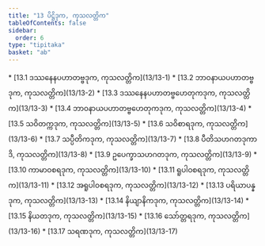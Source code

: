 ```yaml
---
title: "13 ပိဋ္ဌိဒုက, ကုသလတ္တိက"
tableOfContents: false
sidebar:
  order: 6
type: "tipitaka"
basket: "ab"
---
```



<DynamicBreadcrumb />



<TableOfContents>
* [13.1 ဒဿနေနပဟာတဗ္ဗဒုက, ကုသလတ္တိက](13/13-1)
* [13.2 ဘာဝနာယပဟာတဗ္ဗဒုက, ကုသလတ္တိက](13/13-2)
* [13.3 ဒဿနေနပဟာတဗ္ဗဟေတုကဒုက, ကုသလတ္တိက](13/13-3)
* [13.4 ဘာဝနာယပဟာတဗ္ဗဟေတုကဒုက, ကုသလတ္တိက](13/13-4)
* [13.5 သဝိတက္ကဒုက, ကုသလတ္တိက](13/13-5)
* [13.6 သဝိစာရဒုက, ကုသလတ္တိက](13/13-6)
* [13.7 သပ္ပီတိကဒုက, ကုသလတ္တိက](13/13-7)
* [13.8 ပီတိသဟဂတဒုကာဒိ, ကုသလတ္တိက](13/13-8)
* [13.9 ဥပေက္ခာသဟဂတဒုက, ကုသလတ္တိက](13/13-9)
* [13.10 ကာမာဝစရဒုက, ကုသလတ္တိက](13/13-10)
* [13.11 ရူပါဝစရဒုက, ကုသလတ္တိက](13/13-11)
* [13.12 အရူပါဝစရဒုက, ကုသလတ္တိက](13/13-12)
* [13.13 ပရိယာပန္နဒုက, ကုသလတ္တိက](13/13-13)
* [13.14 နိယျာနိကဒုက, ကုသလတ္တိက](13/13-14)
* [13.15 နိယတဒုက, ကုသလတ္တိက](13/13-15)
* [13.16 သော်တ္တရဒုက, ကုသလတ္တိက](13/13-16)
* [13.17 သရဏဒုက, ကုသလတ္တိက](13/13-17)
</TableOfContents>